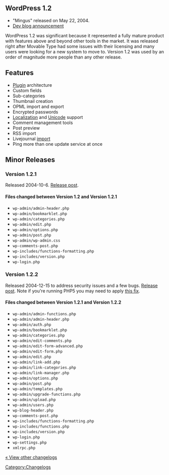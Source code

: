 == WordPress 1.2 ==

* "Mingus" released on May 22, 2004.
* [http://wordpress.org/development/archives/2004/05/22/heres-the-beef/ Dev blog announcement]

WordPress 1.2 was significant because it represented a fully mature product with features above and beyond other tools in the market. It was released right after Movable Type had some issues with their licensing and many users were looking for a new system to move to. Version 1.2 was used by an order of magnitude more people than any other release.

== Features ==

* [[Managing Plugins|Plugin]] architecture
* Custom fields
* Sub-categories
* Thumbnail creation
* OPML import and export
* Encrypted passwords
* [[Localization]] and [[Glossary#Unicode|Unicode]] support
* Comment management tools
* Post preview
* RSS import
* Livejournal [[Importing Content|import]]
* Ping more than one update service at once

== Minor Releases ==

=== Version 1.2.1 ===

Released 2004-10-6. [http://wordpress.org/development/2004/10/wp-121/ Release post].

==== Files changed between Version 1.2 and Version 1.2.1 ====

*<code>wp-admin/admin-header.php</code>
*<code>wp-admin/bookmarklet.php</code>
*<code>wp-admin/categories.php</code>
*<code>wp-admin/edit.php</code>
*<code>wp-admin/options.php</code>
*<code>wp-admin/post.php</code>
*<code>wp-admin/wp-admin.css</code>
*<code>wp-comments-post.php</code>
*<code>wp-includes/functions-formatting.php</code>
*<code>wp-includes/version.php</code>
*<code>wp-login.php</code>

=== Version 1.2.2 === 

Released 2004-12-15 to address security issues and a few bugs. [http://wordpress.org/development/2004/12/one-point-two-two/ Release post]. Note if you're running PHP5 you may need to apply [http://wordpress.org/support/2/12138#post-84189 this fix].

==== Files changed between Version 1.2.1 and Version 1.2.2 ====

*<code>wp-admin/admin-functions.php</code>
*<code>wp-admin/admin-header.php</code>
*<code>wp-admin/auth.php</code>
*<code>wp-admin/bookmarklet.php</code>
*<code>wp-admin/categories.php</code>
*<code>wp-admin/edit-comments.php</code>
*<code>wp-admin/edit-form-advanced.php</code>
*<code>wp-admin/edit-form.php</code>
*<code>wp-admin/edit.php</code>
*<code>wp-admin/link-add.php</code>
*<code>wp-admin/link-categories.php</code>
*<code>wp-admin/link-manager.php</code>
*<code>wp-admin/options.php</code>
*<code>wp-admin/post.php</code>
*<code>wp-admin/templates.php</code>
*<code>wp-admin/upgrade-functions.php</code>
*<code>wp-admin/upload.php</code>
*<code>wp-admin/users.php</code>
*<code>wp-blog-header.php</code>
*<code>wp-comments-post.php</code>
*<code>wp-includes/functions-formatting.php</code>
*<code>wp-includes/functions.php</code>
*<code>wp-includes/version.php</code>
*<code>wp-login.php</code>
*<code>wp-settings.php</code>
*<code>xmlrpc.php</code>

[[Changelog|&laquo; View other changelogs]]

[[Category:Changelogs]]